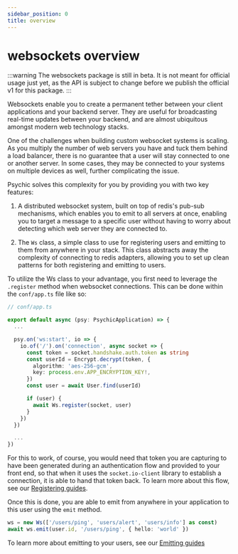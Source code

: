 ```yaml
---
sidebar_position: 0
title: overview
---
```


# websockets overview

:::warning
The websockets package is still in beta. It is not meant for official usage just yet, as the API is subject to change before we publish the official v1 for this package.
:::

Websockets enable you to create a permanent tether between your client applications and your backend server. They are useful for broadcasting real-time updates between your backend, and are almost ubiquitous amongst modern web technology stacks.

One of the challenges when building custom websocket systems is scaling. As you multiply the number of web servers you have and tuck them behind a load balancer, there is no guarantee that a user will stay connected to one or another server. In some cases, they may be connected to your systems on multiple devices as well, further complicating the issue.

Psychic solves this complexity for you by providing you with two key features:

1. A distributed websocket system, built on top of redis's pub-sub mechanisms, which enables you to emit to all servers at once, enabling you to target a message to a specific user without having to worry about detecting which web server they are connected to.

2. The `Ws` class, a simple class to use for registering users and emitting to them from anywhere in your stack. This class abstracts away the complexity of connecting to redis adapters, allowing you to set up clean patterns for both registering and emitting to users.

To utilize the Ws class to your advantage, you first need to leverage the `.register` method when websocket connections. This can be done within the `conf/app.ts` file like so:

```ts
// conf/app.ts

export default async (psy: PsychicApplication) => {
  ...

  psy.on('ws:start', io => {
    io.of('/').on('connection', async socket => {
      const token = socket.handshake.auth.token as string
      const userId = Encrypt.decrypt(token, {
        algorithm: 'aes-256-gcm',
        key: process.env.APP_ENCRYPTION_KEY!,
      })
      const user = await User.find(userId)

      if (user) {
        await Ws.register(socket, user)
      }
    })
  })

  ...
})
```

For this to work, of course, you would need that token you are capturing to have been generated during an authentication flow and provided to your front end, so that when it uses the `socket.io-client` library to establish a connection, it is able to hand that token back. To learn more about this flow, see our [Registering guides](./registering).

Once this is done, you are able to emit from anywhere in your application to this user using the `emit` method.

```ts
ws = new Ws(['/users/ping', 'users/alert', 'users/info'] as const)
await ws.emit(user.id, '/users/ping', { hello: 'world' })
```

To learn more about emitting to your users, see our [Emitting guides](./emitting)
